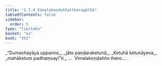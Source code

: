 ```yaml
---
title: "1.7.4 Vimalakoṇḍaññattheragāthā"
tableOfContents: false
sidebar:
  order: 5
type: "tipitaka"
basket: "su"
book: "th1"
---
```



<DynamicBreadcrumb />

<Division number="64" book="th1">

<Paragraph number="145" type="verses" book="th1">
_“Dumavhayāya uppanno,_  
_jāto paṇḍaraketunā;_  
_Ketuhā ketunāyeva,_  
_mahāketuṃ padhaṃsayī”ti._  


</Paragraph>
</Division>

<Paragraph number="146" type="center" book="th1">
…  Vimalakoṇḍañño thero… .
</Paragraph>